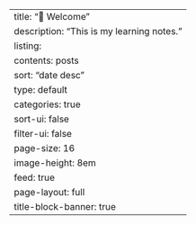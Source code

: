 ---
title: "🖖 Welcome"
description: "This is my learning notes."
listing:
  contents: posts
  sort: "date desc"
  type: default
  categories: true
  sort-ui: false
  filter-ui: false
  page-size: 16
  image-height: 8em
  feed: true
page-layout: full
title-block-banner: true
---